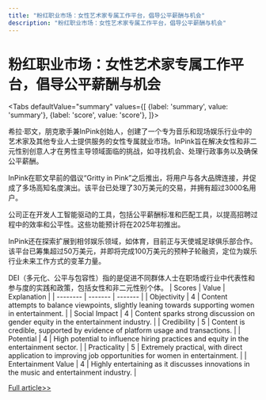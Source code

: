 ```yaml
---
title: "粉红职业市场：女性艺术家专属工作平台，倡导公平薪酬与机会"
description: "粉红职业市场：女性艺术家专属工作平台，倡导公平薪酬与机会"
---
```



# 粉红职业市场：女性艺术家专属工作平台，倡导公平薪酬与机会


<Tabs
	defaultValue="summary"
	values={[
	{label: 'summary', value: 'summary'},
	{label: 'score', value: 'score'},
]}>
<TabItem value="summary">


希拉·耶文，朋克歌手兼InPink创始人，创建了一个专为音乐和现场娱乐行业中的艺术家及其他专业人士提供服务的女性专属就业市场。InPink旨在解决女性和非二元性别创意人才在男性主导领域面临的挑战，如寻找机会、处理行政事务以及确保公平薪酬。

InPink在耶文早前的倡议“Gritty in Pink”之后推出，将用户与各大品牌连接，并促成了多场高知名度演出。该平台已处理了30万美元的交易，并拥有超过3000名用户。

公司正在开发人工智能驱动的工具，包括公平薪酬标准和匹配工具，以提高招聘过程中的效率和公平性。这些功能预计将在2025年初推出。

InPink还在探索扩展到相邻娱乐领域，如体育，目前正与天使城足球俱乐部合作。该平台已筹集超过50万美元，并即将完成100万美元的预种子轮融资，定位为娱乐行业未来工作方式的变革力量。

DEI（多元化、公平与包容性）指的是促进不同群体人士在职场或行业中代表性和参与度的实践和政策，包括女性和非二元性别个体。
</TabItem>
<TabItem value="score">
	| Scores     | Value   | Explanation |
	| -------- | ------- | ------- |
	| Objectivity  | 4    | Content attempts to balance viewpoints, slightly leaning towards supporting women in entertainment.    |
	| Social Impact | 4     | Content sparks strong discussion on gender equity in the entertainment industry.    |
	| Credibility    | 5    | Content is credible, supported by evidence of platform usage and transactions.    |
	| Potential    | 4    | High potential to influence hiring practices and equity in the entertainment sector.    |
	| Practicality    | 5    | Extremely practical, with direct application to improving job opportunities for women in entertainment.    |
	| Entertainment Value    | 4    | Highly entertaining as it discusses innovations in the music and entertainment industry.    |
</TabItem>
</Tabs>

[Full article>>](https://techcrunch.com/2024/06/06/gritty-in-pink-founder-job-marketplace/)
